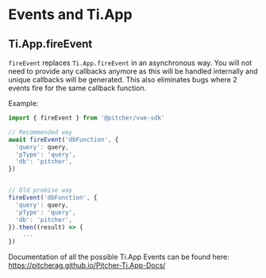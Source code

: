 
<Meta title="Documentation/Events and Ti.App" />

# Events and Ti.App

## Ti.App.fireEvent

`fireEvent` replaces `Ti.App.fireEvent` in an asynchronous way. You will not need to provide any callbacks anymore as this will 
be handled internally and unique callbacks will be generated. This also eliminates bugs where 2 events fire for the same callback
function.

Example:
```javascript
import { fireEvent } from '@pitcher/vue-sdk'

// Recommended way
await fireEvent('dbFunction', {
  'query': query,
  'pType': 'query',
  'db': 'pitcher',
})


// Old promise way
fireEvent('dbFunction', {
  'query': query,
  'pType': 'query',
  'db': 'pitcher',
}).then((result) => {
    ...
})
```


Documentation of all the possible Ti.App Events can be found here:  
https://pitcherag.github.io/Pitcher-Ti.App-Docs/